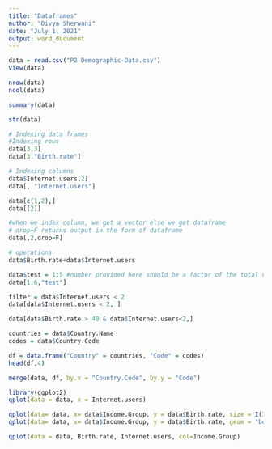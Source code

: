 ---
title: "Dataframes"
author: "Divya Sherwani"
date: "July 1, 2021"
output: word_document
---

```{r}
data = read.csv("P2-Demographic-Data.csv")
View(data)
```

```{r}
nrow(data)
ncol(data)
```

```{r}
summary(data)
```

```{r}
str(data)
```

```{r}
# Indexing data frames
#Indexing rows
data[3,3]
data[3,"Birth.rate"]

# Indexing columns
data$Internet.users[2]
data[, "Internet.users"]

data[c(1,2),]
data[[2]]

#when we index column, we get a vector else we get dataframe
# drop=F returns output in the form of dataframe
data[,2,drop=F]

# operations
data$Birth.rate+data$Internet.users

data$test = 1:5 #number provided here should be a factor of the total number of rows
data[1:6,"test"]
```

```{r}
filter = data$Internet.users < 2
data[data$Internet.users < 2, ]
```

```{r}
data[data$Birth.rate > 40 & data$Internet.users<2,]
```

```{r}
countries = data$Country.Name
codes = data$Country.Code

df = data.frame("Country" = countries, "Code" = codes)
head(df,4)
```

```{r}
merge(data, df, by.x = "Country.Code", by.y = "Code")
```

```{r}
library(ggplot2)
qplot(data = data, x = Internet.users)


```
```{r}
qplot(data= data, x= data$Income.Group, y = data$Birth.rate, size = I(3), color = I("red"))
qplot(data= data, x= data$Income.Group, y = data$Birth.rate, geom = "boxplot")
```
```{r}
qplot(data = data, Birth.rate, Internet.users, col=Income.Group)
```

```{r}

```

